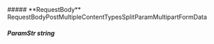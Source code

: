
<Collapsible>
    ##### **RequestBody** RequestBodyPostMultipleContentTypesSplitParamMultipartFormData
    <Collapsible.Break/>
    <RequestBodyPostMultipleContentTypesSplitParamMultipartFormData/>
</Collapsible>

##### **ParamStr** string

